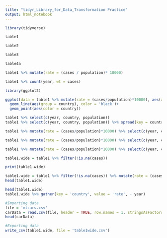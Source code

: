 ---
title: "tidyr_Library_for_Data_Transformation Practice"
output: html_notebook
---

```{r}
library(tidyverse)
```

```{r}
table1
```

```{r}
table2
```
```{r}
table3
```
```{r}
table4a
```
```{r}
table1 %>% mutate(rate = (cases / population)* 10000)

table1 %>% count(year, wt = cases)
```
```{r}
library(ggplot2)

ggplot(data = table1 %>% mutate(rate = (cases/population)*10000), aes(x = year, y = rate)) +
  geom_line(aes(group = country), color = 'black')+
  geom_point(aes(color = country))
```
```{r}
table1 %>% select(c(year, country, population))
table1 %>% select(c(year, country, population)) %>% spread(key = country, value = population)
```

```{r}
table1 %>% mutate(rate = (cases/population)*10000) %>% select(c(year, country, rate)) %>% spread(key = country, value = population)
```
```{r}
table1 %>% mutate(rate = (cases/population)*10000) %>% select(c(year, country, rate)) 
```
```{r}
table1 %>% mutate(rate = (cases/population)*10000) %>% select(c(year, country, rate)) %>% spread(key = country, value = rate)
```

```{r}
table1.wide = table1 %>% filter(!is.na(cases))

print(table1.wide)
```
```{r}
table1.wide = table1 %>% filter(!is.na(cases)) %>% mutate(rate = (cases/population)*10000) %>% select(c(year, country, rate)) %>% spread(key = country, value = rate)
head(table1.wide)
```

```{r}
head(table1.wide)
table1.wide %>% gather(key = 'country', value = 'rate', - year)
```
```{r}
#Importing data 
file = 'mtcars.csv'
carData = read.csv(file, header = TRUE, row.names = 1, stringsAsFactors = FALSE)
head(carData)
```

```{r}
#Exporting data
write_csv(table1.wide, file = 'table1wide.csv')
```

